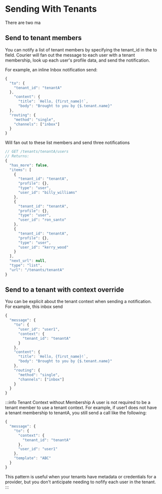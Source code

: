 # Sending With Tenants

There are two ma

## Send to tenant members

You can notify a list of tenant members by specifying the tenant_id in the to field. Courier will fan out the message to each user with a tenant membership, look up each user's profile data, and send the notification.

For example, an inline Inbox notification send:

```javascript
{
  "to": {
    "tenant_id": "tenantA"
  },
    "content": {
      "title": `Hello, {first_name}!`,
      "body": "Brought to you by {$.tenant.name}"
  },
  "routing": {
    "method": "single",
    "channels": ["inbox"]
  }
}
```

Will fan out to these list members and send three notifications

```javascript
// GET /tenants/tenantA/users
// Returns:
{
  "has_more": false,
  "items": [
    {
      "tenant_id": "tenantA",
      "profile": {},
      "type": "user",
      "user_id": "billy_williams"
    },
    {
      "tenant_id": "tenantA",
      "profile": {},
      "type": "user",
      "user_id": "ron_santo"
    },
    {
      "tenant_id": "tenantA",
      "profile": {},
      "type": "user",
      "user_id": "kerry_wood"
    }
  ],
  "next_url": null,
  "type": "list",
  "url": "/tenants/tenantA"
}
```

## Send to a tenant with context override

You can be explicit about the tenant context when sending a notification. For example, this inbox send

```javascript
{
  "message": {
    "to": {
      "user_id": "user1",
      "context": {
        "tenant_id": "tenantA"
      }
    },
    "content": {
      "title": `Hello, {first_name}!`,
      "body": "Brought to you by {$.tenant.name}"
    },
    "routing": {
      "method": "single",
      "channels": ["inbox"]
    }
  }
}
```

:::info Tenant Context without Membership
A user is not required to be a tenant member to use a tenant context. For example, if user1 does not have a tenant membership to tenantA, you still send a call like the following:

```javascript
{
  "message": {
    "to": {
      "context": {
        "tenant_id": "tenantA"
      },
      "user_id": "user1"
    },
    "template": "ABC"
  }
}
```

This pattern is useful when your tenants have metadata or credentials for a provider, but you don't anticipate needing to nofify each user in the tenant.
:::

